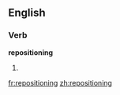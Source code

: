 ==English==

===Verb===
'''repositioning'''

# {{present participle of|[[reposition]]}}

[[fr:repositioning]]
[[zh:repositioning]]